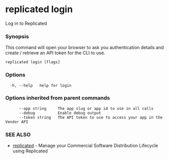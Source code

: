 # replicated login

Log in to Replicated

### Synopsis

This command will open your browser to ask you authentication details and create / retrieve an API token for the CLI to use.

```
replicated login [flags]
```

### Options

```
  -h, --help   help for login
```

### Options inherited from parent commands

```
      --app string     The app slug or app id to use in all calls
      --debug          Enable debug output
      --token string   The API token to use to access your app in the Vendor API
```

### SEE ALSO

* [replicated](replicated)	 - Manage your Commercial Software Distribution Lifecycle using Replicated

